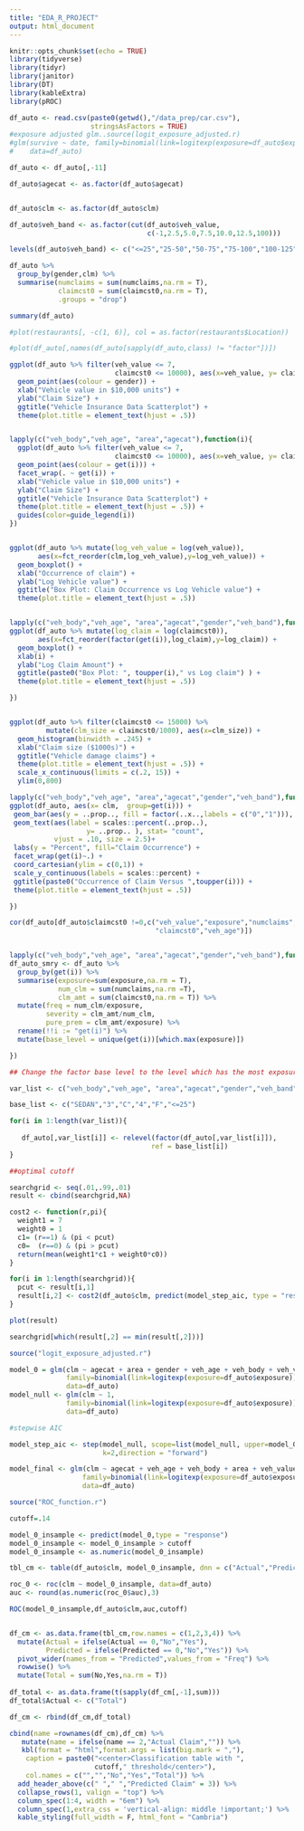 ```yaml
---
title: "EDA_R_PROJECT"
output: html_document
---
```


```r
knitr::opts_chunk$set(echo = TRUE)
library(tidyverse)
library(tidyr)
library(janitor)
library(DT)
library(kableExtra)
library(pROC)

```

```r
df_auto <- read.csv(paste0(getwd(),"/data_prep/car.csv"),
                    stringsAsFactors = TRUE)
#exposure adjusted glm..source(logit_exposure_adjusted.r)
#glm(survive ~ date, family=binomial(link=logitexp(exposure=df_auto$exposure)),
#    data=df_auto)
```

```r
df_auto <- df_auto[,-11]

df_auto$agecat <- as.factor(df_auto$agecat)


df_auto$clm <- as.factor(df_auto$clm)

df_auto$veh_band <- as.factor(cut(df_auto$veh_value,
                                  c(-1,2.5,5.0,7.5,10.0,12.5,100)))

levels(df_auto$veh_band) <- c("<=25","25-50","50-75","75-100","100-125",">125")

df_auto %>% 
  group_by(gender,clm) %>% 
  summarise(numclaims = sum(numclaims,na.rm = T),
            claimcst0 = sum(claimcst0,na.rm = T),
            .groups = "drop")
```


```r

summary(df_auto)

```

```r

#plot(restaurants[, -c(1, 6)], col = as.factor(restaurants$Location))

#plot(df_auto[,names(df_auto[sapply(df_auto,class) != "factor"])])

ggplot(df_auto %>% filter(veh_value <= 7,
                          claimcst0 <= 10000), aes(x=veh_value, y= claimcst0))+
  geom_point(aes(colour = gender)) +
  xlab("Vehicle value in $10,000 units") +
  ylab("Claim Size") +
  ggtitle("Vehicle Insurance Data Scatterplot") +
  theme(plot.title = element_text(hjust = .5))


lapply(c("veh_body","veh_age", "area","agecat"),function(i){
  ggplot(df_auto %>% filter(veh_value <= 7,
                          claimcst0 <= 10000), aes(x=veh_value, y= claimcst0))+
  geom_point(aes(colour = get(i))) +
  facet_wrap(. ~ get(i)) +
  xlab("Vehicle value in $10,000 units") +
  ylab("Claim Size") +
  ggtitle("Vehicle Insurance Data Scatterplot") +
  theme(plot.title = element_text(hjust = .5)) +
  guides(color=guide_legend(i))
})


ggplot(df_auto %>% mutate(log_veh_value = log(veh_value)),
       aes(x=fct_reorder(clm,log_veh_value),y=log_veh_value)) +
  geom_boxplot() +
  xlab("Occurrence of claim") +
  ylab("Log Vehicle value") +
  ggtitle("Box Plot: Claim Occurrence vs Log Vehicle value") +
  theme(plot.title = element_text(hjust = .5))


lapply(c("veh_body","veh_age", "area","agecat","gender","veh_band"),function(i){
ggplot(df_auto %>% mutate(log_claim = log(claimcst0)),
       aes(x=fct_reorder(factor(get(i)),log_claim),y=log_claim)) +
  geom_boxplot() +
  xlab(i) +
  ylab("Log Claim Amount") +
  ggtitle(paste0("Box Plot: ", toupper(i)," vs Log claim") ) +
  theme(plot.title = element_text(hjust = .5))

})


ggplot(df_auto %>% filter(claimcst0 <= 15000) %>% 
         mutate(clm_size = claimcst0/1000), aes(x=clm_size)) +
  geom_histogram(binwidth = .245) +
  xlab("Claim size ($1000s)") +
  ggtitle("Vehicle damage claims") +
  theme(plot.title = element_text(hjust = .5)) +
  scale_x_continuous(limits = c(.2, 15)) +
  ylim(0,800)

lapply(c("veh_body","veh_age", "area","agecat","gender","veh_band"),function(i){
ggplot(df_auto, aes(x= clm,  group=get(i))) + 
 geom_bar(aes(y = ..prop.., fill = factor(..x..,labels = c("0","1"))), stat="count") +
 geom_text(aes(label = scales::percent(..prop..),
                   y= ..prop.. ), stat= "count", 
           vjust = .10, size = 2.5)+
 labs(y = "Percent", fill="Claim Occurrence") +
 facet_wrap(get(i)~.) +
 coord_cartesian(ylim = c(0,1)) +    
 scale_y_continuous(labels = scales::percent) +
 ggtitle(paste0("Occurrence of Claim Versus ",toupper(i))) +
 theme(plot.title = element_text(hjust = .5)) 

})


```

```r

cor(df_auto[df_auto$claimcst0 !=0,c("veh_value","exposure","numclaims",
                                    "claimcst0","veh_age")])


lapply(c("veh_body","veh_age", "area","agecat","gender","veh_band"),function(i){
df_auto_smry <- df_auto %>% 
  group_by(get(i)) %>% 
  summarise(exposure=sum(exposure,na.rm = T),
            num_clm = sum(numclaims,na.rm =T),
            clm_amt = sum(claimcst0,na.rm = T)) %>% 
  mutate(freq = num_clm/exposure,
         severity = clm_amt/num_clm,
         pure_prem = clm_amt/exposure) %>% 
  rename(!!i := "get(i)") %>% 
  mutate(base_level = unique(get(i))[which.max(exposure)])  

})  

## Change the factor base level to the level which has the most exposure

var_list <- c("veh_body","veh_age", "area","agecat","gender","veh_band")

base_list <- c("SEDAN","3","C","4","F","<=25") 

for(i in 1:length(var_list)){
  
   df_auto[,var_list[i]] <- relevel(factor(df_auto[,var_list[i]]), 
                                   ref = base_list[i])
}

##optimal cutoff

searchgrid <- seq(.01,.99,.01)
result <- cbind(searchgrid,NA)

cost2 <- function(r,pi){
  weight1 = 7
  weight0 = 1
  c1= (r==1) & (pi < pcut)
  c0=  (r==0) & (pi > pcut)
  return(mean(weight1*c1 + weight0*c0))
}

for(i in 1:length(searchgrid)){
  pcut <- result[i,1]
  result[i,2] <- cost2(df_auto$clm, predict(model_step_aic, type = "response"))
}

plot(result)

searchgrid[which(result[,2] == min(result[,2]))]
```

```r
source("logit_exposure_adjusted.r")

model_0 = glm(clm ~ agecat + area + gender + veh_age + veh_body + veh_value,
              family=binomial(link=logitexp(exposure=df_auto$exposure)),
              data=df_auto)
model_null <- glm(clm ~ 1,
              family=binomial(link=logitexp(exposure=df_auto$exposure)),
              data=df_auto)

#stepwise AIC

model_step_aic <- step(model_null, scope=list(model_null, upper=model_0),
                       k=2,direction = "forward")

model_final <- glm(clm ~ agecat + veh_age + veh_body + area + veh_value,
                  family=binomial(link=logitexp(exposure=df_auto$exposure)),
                  data=df_auto)
```

```r

source("ROC_function.r")

cutoff=.14

model_0_insample <- predict(model_0,type = "response")
model_0_insample <- model_0_insample > cutoff
model_0_insample <- as.numeric(model_0_insample)

tbl_cm <- table(df_auto$clm, model_0_insample, dnn = c("Actual","Predicted"))

roc_0 <- roc(clm ~ model_0_insample, data=df_auto)
auc <- round(as.numeric(roc_0$auc),3)

ROC(model_0_insample,df_auto$clm,auc,cutoff)


df_cm <- as.data.frame(tbl_cm,row.names = c(1,2,3,4)) %>%
  mutate(Actual = ifelse(Actual == 0,"No","Yes"),
         Predicted = ifelse(Predicted == 0,"No","Yes")) %>% 
  pivot_wider(names_from = "Predicted",values_from = "Freq") %>%
  rowwise() %>%
  mutate(Total = sum(No,Yes,na.rm = T))
  
df_total <- as.data.frame(t(sapply(df_cm[,-1],sum)))
df_total$Actual <- c("Total")

df_cm <- rbind(df_cm,df_total)

cbind(name =rownames(df_cm),df_cm) %>%
   mutate(name = ifelse(name == 2,"Actual Claim","")) %>% 
   kbl(format = "html",format.args = list(big.mark = ","),
    caption = paste0("<center>Classification table with ",
                     cutoff," threshold</center>"),
    col.names = c("","","No","Yes","Total")) %>%
  add_header_above(c(" "," ","Predicted Claim" = 3)) %>% 
  collapse_rows(1, valign = "top") %>% 
  column_spec(1:4, width = "6em") %>% 
  column_spec(1,extra_css = 'vertical-align: middle !important;') %>% 
  kable_styling(full_width = F, html_font = "Cambria")
```



